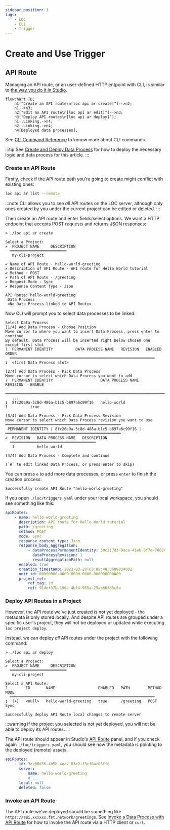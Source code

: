 ```yaml
---
sidebar_position: 3
tags:
    - LOC
    - CLI
    - Trigger
---
```


# Create and Use Trigger

## API Route

Managing an API route, or an user-defined HTTP entpoint with CLI, is similar to [the way you do it in Studio](/legacy/0.9/tutorials/create-api-route).

```mermaid
flowchart TD;
    n1["Create an API route\n[loc api ar create]"]-->n2;
    n1-->n3;
    n2["Edit an API route\n[loc api ar edit]"]-->n3;
    n3["Deploy API routes\n[loc api ar deploy]"];
    n1-.Linking.->n4;
    n2-.Linking.->n4;
    n4[Deployed data processes];
```

See [CLI Command Reference](/legacy/0.9/category/cli-command-reference) to knnow more about CLI commands.

:::tip
See [Create and Deploy Data Process](/legacy/0.9/cli-handbook/create-deploy-project) for how to deploy the necessary logic and data process for this article.
:::

### Create an API Route

Firstly, check if the API route path you're going to create might conflict with existing ones:

```bash
loc api ar list --remote
```

:::note
CLI allows you to see _all_ API routes on the LOC server, although only ones created by you under the current project can be edited or deleted.
:::

Then create an API route and enter fields/select options. We want a HTTP endpoint that accepts POST requests and returns JSON responses:

```
> ./loc api ar create

Select a Project:
✔  PROJECT NAME     DESCRIPTION
  ═════════════════════════
   my-cli-project

✔ Name of API Route · hello-world-greeting
✔ Description of API Route · API route for Hello World tutorial
✔ Method · POST
✔ Path of API Route · /greeting
✔ Request Mode · Sync
✔ Response Content Type · Json

API Route: hello-world-greeting
 Data Process
 <No Data Process linked to API Route>
```

Now CLI will prompt you to select data processes to be linked:

```
Select Data Process
[1/4] Add Data Process - Choose Position
Move cursor to where you want to insert Data Process, press enter to continue
By default, Data Process will be inserted right below chosen one except first slot
?  PERMANENT IDENTITY          DATA PROCESS NAME   REVISION   ENABLED   ORDER
  ════════════════════════════════════════════════════════════════
❯  <first Data Process slot>

[2/4] Add Data Process - Pick Data Process
Move cursor to select which Data Process you want to add
?  PERMANENT IDENTITY                     DATA PROCESS NAME              REVISION   ENABLE
  ═══════════════════════════════════════════════════════════════════════════
   ...
❯  8fc20e9a-5c8d-486a-b1c5-b897a6c99f16   hello-world                    1          true

[3/4] Add Data Process - Pick Data Process Revision
Move cursor to select which Data Process revision you want to use
═══════════════════════════════════════════════════
 PERMANENT IDENTITY | 8fc20e9a-5c8d-486a-b1c5-b897a6c99f16 |
═══════════════════════════════════════════════════
✔  REVISION   DATA PROCESS NAME   DESCRIPTION
  ══════════════════════════════════════
   1          hello-world

[4/4] Add Data Process - Complete and continue

(`e` to edit linked Data Process, or press enter to skip)
```

You can press `e` to add more data processes, or press `enter` to finish the creation process:

```
Successfully create API Route "hello-world-greeting"
```

If you open `./loc/triggers.yaml` under your local workspace, you should see something like this:

```yaml title="./loc/triggers.yaml"
apiRoutes:
    - name: hello-world-greeting
      description: API route for Hello World tutorial
      path: /greeting
      method: POST
      mode: Sync
      response_content_type: Json
      response_body_aggregation:
          - dataProcessPermanentIdentity: 30c217d3-9aca-41eb-9f7e-7062cdc2b3d7
            dataProcessRevision: 1
            resultAggregationPath: null
      enabled: true
      creation_timestamp: 2023-03-28T03:08:48.060803400Z
      unit_id: 00000000-0000-0000-0000-000000000000
      project_ref:
          ref_tag: id
          ref: 914ef37b-156c-4b14-955a-29aa66f85c8a
```

### Deploy API Routes in a Project

However, the API route we've just created is not yet deployed - the metadata is only stored locally. And despite API routes are grouped under a specific user's project, they will not be deployed or updated while executing `loc project deploy`.

Instead, we can deploy _all_ API routes under the project with the following command:

```
> ./loc api ar deploy

Select a Project:
✔  PROJECT NAME     DESCRIPTION
  ═════════════════════════
   my-cli-project

Select a API Route:
?        ID       NAME                   ENABLED   PATH        METHOD   MODE
  ════════════════════════════════════════════════════════════════
❯  (+)   <null>   hello-world-greeting   true      /greeting   POST     Sync

Successfully deploy API Route local changes to remote server
```

:::warning
If the project you selected is not yet deployed, you will not be able to deploy its API routes.
:::

The API route should appear in Studio's [API Route](/legacy/0.9/studio-guide/triggers#create-an-api-route) panel, and if you check again `./loc/triggers.yaml`, you should see now the metadata is pointing to the deployed (remote) assets:

```yaml title="./loc/triggers.yaml"
apiRoutes:
    - id: 3ec00e56-4b5b-4ea2-83e2-f3cf8ac85ffe
      server:
          name: hello-world-greeting
          # ...
      local: null
      deleted: false
```

### Invoke an API Route

The API route we've deployed should be something like `https://api.xxxxxx.fst.network/greetings`. See [Invoke a Data Process with API Route](/legacy/0.9/tutorials/create-api-route#invoke-a-data-process-with-api-route) for how to invoke the API route via a HTTP client or `curl`.

